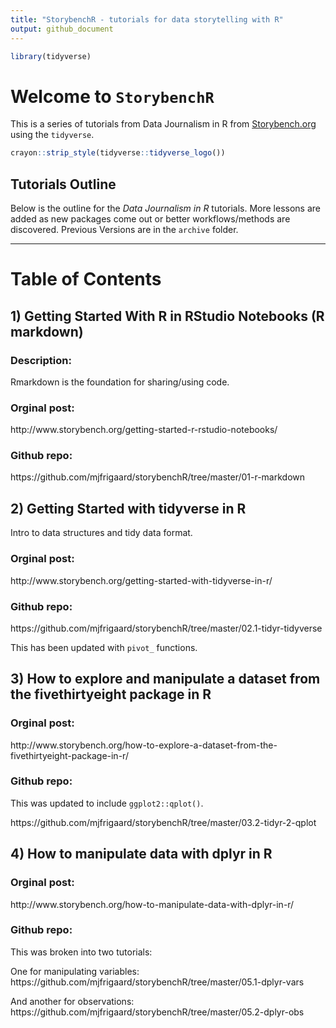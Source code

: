 ```yaml
---
title: "StorybenchR - tutorials for data storytelling with R"
output: github_document
---
```


```r
library(tidyverse)
```


# Welcome to `StorybenchR`

This is a series of tutorials from Data Journalism in R from [Storybench.org](http://www.storybench.org/category/data-journalism-in-r/) using the `tidyverse`. 

```r
crayon::strip_style(tidyverse::tidyverse_logo())
```

## Tutorials Outline

Below is the outline for the *Data Journalism in R* tutorials. More lessons are added as new packages come out or better workflows/methods are discovered. Previous Versions are in the `archive` folder.

***

# Table of Contents

## 1) Getting Started With R in RStudio Notebooks (R markdown) 

### Description: 

Rmarkdown is the foundation for sharing/using code.

###  Orginal post: 

http://www.storybench.org/getting-started-r-rstudio-notebooks/ 

### Github repo: 

https://github.com/mjfrigaard/storybenchR/tree/master/01-r-markdown

## 2) Getting Started with tidyverse in R

Intro to data structures and tidy data format. 

###  Orginal post:

http://www.storybench.org/getting-started-with-tidyverse-in-r/


### Github repo: 

https://github.com/mjfrigaard/storybenchR/tree/master/02.1-tidyr-tidyverse

This has been updated with `pivot_` functions. 

## 3) How to explore and manipulate a dataset from the fivethirtyeight package in R


###  Orginal post:

http://www.storybench.org/how-to-explore-a-dataset-from-the-fivethirtyeight-package-in-r/

### Github repo: 

This was updated to include `ggplot2::qplot()`.

https://github.com/mjfrigaard/storybenchR/tree/master/03.2-tidyr-2-qplot

## 4) How to manipulate data with dplyr in R

###  Orginal post:

http://www.storybench.org/how-to-manipulate-data-with-dplyr-in-r/

### Github repo:

This was broken into two tutorials:

One for manipulating variables:
https://github.com/mjfrigaard/storybenchR/tree/master/05.1-dplyr-vars

And another for observations:
https://github.com/mjfrigaard/storybenchR/tree/master/05.2-dplyr-obs




